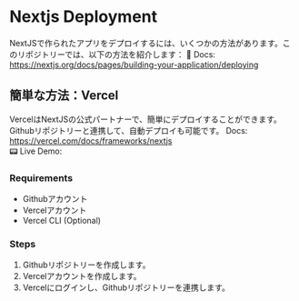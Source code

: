 # Nextjs Deployment
NextJSで作られたアプリをデプロイするには、いくつかの方法があります。このリポジトリーでは、以下の方法を紹介します：
📖 Docs: https://nextjs.org/docs/pages/building-your-application/deploying

## 簡単な方法：Vercel
VercelはNextJSの公式パートナーで、簡単にデプロイすることができます。Githubリポジトリーと連携して、自動デプロイも可能です。
Docs: https://vercel.com/docs/frameworks/nextjs  
📟 Live Demo: 

### Requirements
- Githubアカウント
- Vercelアカウント
- Vercel CLI (Optional)

### Steps
1. Githubリポジトリーを作成します。
2. Vercelアカウントを作成します。
3. Vercelにログインし、Githubリポジトリーを連携します。

